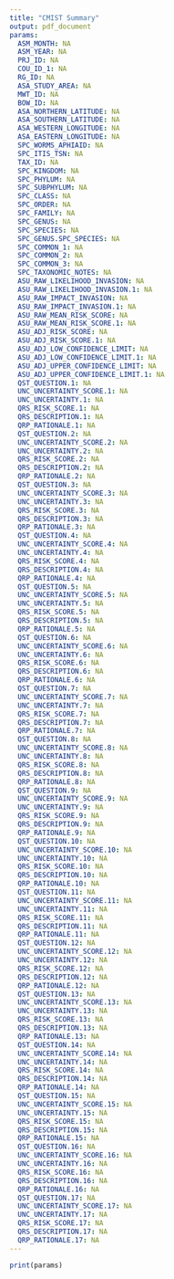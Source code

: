 ```yaml
---
title: "CMIST Summary"
output: pdf_document
params:
  ASM_MONTH: NA
  ASM_YEAR: NA
  PRJ_ID: NA
  COU_ID_1: NA
  RG_ID: NA
  ASA_STUDY_AREA: NA
  MWT_ID: NA
  BOW_ID: NA
  ASA_NORTHERN_LATITUDE: NA
  ASA_SOUTHERN_LATITUDE: NA
  ASA_WESTERN_LONGITUDE: NA
  ASA_EASTERN_LONGITUDE: NA
  SPC_WORMS_APHIAID: NA
  SPC_ITIS_TSN: NA
  TAX_ID: NA
  SPC_KINGDOM: NA
  SPC_PHYLUM: NA
  SPC_SUBPHYLUM: NA
  SPC_CLASS: NA
  SPC_ORDER: NA
  SPC_FAMILY: NA
  SPC_GENUS: NA
  SPC_SPECIES: NA
  SPC_GENUS.SPC_SPECIES: NA
  SPC_COMMON_1: NA
  SPC_COMMON_2: NA
  SPC_COMMON_3: NA
  SPC_TAXONOMIC_NOTES: NA
  ASU_RAW_LIKELIHOOD_INVASION: NA
  ASU_RAW_LIKELIHOOD_INVASION.1: NA
  ASU_RAW_IMPACT_INVASION: NA
  ASU_RAW_IMPACT_INVASION.1: NA
  ASU_RAW_MEAN_RISK_SCORE: NA
  ASU_RAW_MEAN_RISK_SCORE.1: NA
  ASU_ADJ_RISK_SCORE: NA
  ASU_ADJ_RISK_SCORE.1: NA
  ASU_ADJ_LOW_CONFIDENCE_LIMIT: NA
  ASU_ADJ_LOW_CONFIDENCE_LIMIT.1: NA
  ASU_ADJ_UPPER_CONFIDENCE_LIMIT: NA
  ASU_ADJ_UPPER_CONFIDENCE_LIMIT.1: NA
  QST_QUESTION.1: NA
  UNC_UNCERTAINTY_SCORE.1: NA
  UNC_UNCERTAINTY.1: NA
  QRS_RISK_SCORE.1: NA
  QRS_DESCRIPTION.1: NA
  QRP_RATIONALE.1: NA
  QST_QUESTION.2: NA
  UNC_UNCERTAINTY_SCORE.2: NA
  UNC_UNCERTAINTY.2: NA
  QRS_RISK_SCORE.2: NA
  QRS_DESCRIPTION.2: NA
  QRP_RATIONALE.2: NA
  QST_QUESTION.3: NA
  UNC_UNCERTAINTY_SCORE.3: NA
  UNC_UNCERTAINTY.3: NA
  QRS_RISK_SCORE.3: NA
  QRS_DESCRIPTION.3: NA
  QRP_RATIONALE.3: NA
  QST_QUESTION.4: NA
  UNC_UNCERTAINTY_SCORE.4: NA
  UNC_UNCERTAINTY.4: NA
  QRS_RISK_SCORE.4: NA
  QRS_DESCRIPTION.4: NA
  QRP_RATIONALE.4: NA
  QST_QUESTION.5: NA
  UNC_UNCERTAINTY_SCORE.5: NA
  UNC_UNCERTAINTY.5: NA
  QRS_RISK_SCORE.5: NA
  QRS_DESCRIPTION.5: NA
  QRP_RATIONALE.5: NA
  QST_QUESTION.6: NA
  UNC_UNCERTAINTY_SCORE.6: NA
  UNC_UNCERTAINTY.6: NA
  QRS_RISK_SCORE.6: NA
  QRS_DESCRIPTION.6: NA
  QRP_RATIONALE.6: NA
  QST_QUESTION.7: NA
  UNC_UNCERTAINTY_SCORE.7: NA
  UNC_UNCERTAINTY.7: NA
  QRS_RISK_SCORE.7: NA
  QRS_DESCRIPTION.7: NA
  QRP_RATIONALE.7: NA
  QST_QUESTION.8: NA
  UNC_UNCERTAINTY_SCORE.8: NA
  UNC_UNCERTAINTY.8: NA
  QRS_RISK_SCORE.8: NA
  QRS_DESCRIPTION.8: NA
  QRP_RATIONALE.8: NA
  QST_QUESTION.9: NA
  UNC_UNCERTAINTY_SCORE.9: NA
  UNC_UNCERTAINTY.9: NA
  QRS_RISK_SCORE.9: NA
  QRS_DESCRIPTION.9: NA
  QRP_RATIONALE.9: NA
  QST_QUESTION.10: NA
  UNC_UNCERTAINTY_SCORE.10: NA
  UNC_UNCERTAINTY.10: NA
  QRS_RISK_SCORE.10: NA
  QRS_DESCRIPTION.10: NA
  QRP_RATIONALE.10: NA
  QST_QUESTION.11: NA
  UNC_UNCERTAINTY_SCORE.11: NA
  UNC_UNCERTAINTY.11: NA
  QRS_RISK_SCORE.11: NA
  QRS_DESCRIPTION.11: NA
  QRP_RATIONALE.11: NA
  QST_QUESTION.12: NA
  UNC_UNCERTAINTY_SCORE.12: NA
  UNC_UNCERTAINTY.12: NA
  QRS_RISK_SCORE.12: NA
  QRS_DESCRIPTION.12: NA
  QRP_RATIONALE.12: NA
  QST_QUESTION.13: NA
  UNC_UNCERTAINTY_SCORE.13: NA
  UNC_UNCERTAINTY.13: NA
  QRS_RISK_SCORE.13: NA
  QRS_DESCRIPTION.13: NA
  QRP_RATIONALE.13: NA
  QST_QUESTION.14: NA
  UNC_UNCERTAINTY_SCORE.14: NA
  UNC_UNCERTAINTY.14: NA
  QRS_RISK_SCORE.14: NA
  QRS_DESCRIPTION.14: NA
  QRP_RATIONALE.14: NA
  QST_QUESTION.15: NA
  UNC_UNCERTAINTY_SCORE.15: NA
  UNC_UNCERTAINTY.15: NA
  QRS_RISK_SCORE.15: NA
  QRS_DESCRIPTION.15: NA
  QRP_RATIONALE.15: NA
  QST_QUESTION.16: NA
  UNC_UNCERTAINTY_SCORE.16: NA
  UNC_UNCERTAINTY.16: NA
  QRS_RISK_SCORE.16: NA
  QRS_DESCRIPTION.16: NA
  QRP_RATIONALE.16: NA
  QST_QUESTION.17: NA
  UNC_UNCERTAINTY_SCORE.17: NA
  UNC_UNCERTAINTY.17: NA
  QRS_RISK_SCORE.17: NA
  QRS_DESCRIPTION.17: NA
  QRP_RATIONALE.17: NA
---
```


```r
print(params)
```

